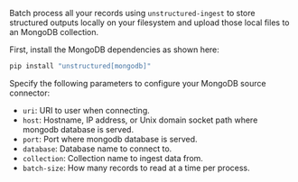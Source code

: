 Batch process all your records using `unstructured-ingest` to store structured outputs locally on your filesystem and upload those local files to an MongoDB collection.

First, install the MongoDB dependencies as shown here:

```bash
pip install "unstructured[mongodb]"
```

Specify the following parameters to configure your MongoDB source connector:

* `uri`: URI to user when connecting.
* `host`: Hostname, IP address, or Unix domain socket path where mongodb database is served.
* `port`: Port where mongodb database is served.
* `database`: Database name to connect to.
* `collection`: Collection name to ingest data from.
* `batch-size`: How many records to read at a time per process.
